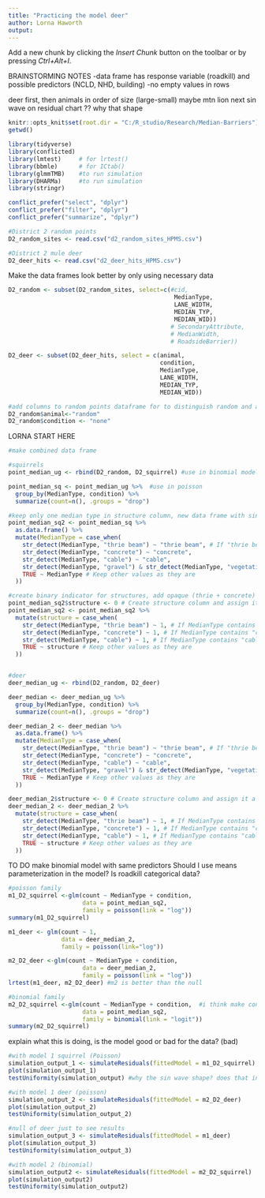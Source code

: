 ```yaml
---
title: "Practicing the model deer"
author: Lorna Haworth
output: 
---
```

Add a new chunk by clicking the *Insert Chunk* button on the toolbar or by pressing *Ctrl+Alt+I*.

BRAINSTORMING NOTES
-data frame has response variable (roadkill) and possible predictors (NCLD, NHD, building)
-no empty values in rows

deer first, then animals in order of size (large-small)
maybe mtn lion next
sin wave on residual chart ?? why that shape

```r
knitr::opts_knit$set(root.dir = "C:/R_studio/Research/Median-Barriers")
getwd()

library(tidyverse)
library(conflicted)
library(lmtest)     # for lrtest()
library(bbmle)      # for ICtab()
library(glmmTMB)    #to run simulation
library(DHARMa)     #to run simulation
library(stringr)

conflict_prefer("select", "dplyr")
conflict_prefer("filter", "dplyr")
conflict_prefer("summarize", "dplyr")

```

```r

#District 2 random points
D2_random_sites <- read.csv("d2_random_sites_HPMS.csv")

#District 2 mule deer
D2_deer_hits <- read.csv("d2_deer_hits_HPMS.csv")

```


Make the data frames look better by only using necessary data
```r

D2_random <- subset(D2_random_sites, select=c(#cid,
                                               MedianType,
                                               LANE_WIDTH,
                                               MEDIAN_TYP,
                                               MEDIAN_WID))
                                              # SecondaryAttribute, 
                                              # MedianWidth, 
                                              # RoadsideBarrier))

D2_deer <- subset(D2_deer_hits, select = c(animal, 
                                           condition, 
                                           MedianType,
                                           LANE_WIDTH,
                                           MEDIAN_TYP,
                                           MEDIAN_WID))

#add columns to random points dataframe for to distinguish random and animal condition
D2_random$animal<-"random" 
D2_random$condition <- "none"
```
LORNA START HERE

```r

#make combined data frame 

#squirrels
point_median_ug <- rbind(D2_random, D2_squirrel) #use in binomial model

point_median_sq <- point_median_ug %>%  #use in poisson
  group_by(MedianType, condition) %>%
  summarize(count=n(), .groups = "drop")

#keep only one median type in structure column, new data frame with single classes
point_median_sq2 <- point_median_sq %>%
  as.data.frame() %>%
  mutate(MedianType = case_when(
    str_detect(MedianType, "thrie beam") ~ "thrie beam", # If "thrie beam" is anywhere in the string, change to "thrie beam"
    str_detect(MedianType, "concrete") ~ "concrete",
    str_detect(MedianType, "cable") ~ "cable",
    str_detect(MedianType, "gravel") & str_detect(MedianType, "vegetative") ~ "vegetative", # If both "gravel" and "vegetative" are present, change to "vegetative"
    TRUE ~ MedianType # Keep other values as they are
  ))

#create binary indicator for structures, add opaque (thrie + concrete) vs not (cable)
point_median_sq2$structure <- 0 # Create structure column and assign it a default value of 0
point_median_sq2 <- point_median_sq2 %>%
  mutate(structure = case_when(
    str_detect(MedianType, "thrie beam") ~ 1, # If MedianType contains "thrie beam", change structure to 1
    str_detect(MedianType, "concrete") ~ 1, # If MedianType contains "concrete", change structure to 1
    str_detect(MedianType, "cable") ~ 1, # If MedianType contains "cable", change structure to 1
    TRUE ~ structure # Keep other values as they are
  ))


#deer
deer_median_ug <- rbind(D2_random, D2_deer)

deer_median <- deer_median_ug %>%  
  group_by(MedianType, condition) %>%
  summarize(count=n(), .groups = "drop")

deer_median_2 <- deer_median %>%
  as.data.frame() %>%
  mutate(MedianType = case_when(
    str_detect(MedianType, "thrie beam") ~ "thrie beam", # If "thrie beam" is anywhere in the string, change to "thrie beam"
    str_detect(MedianType, "concrete") ~ "concrete",
    str_detect(MedianType, "cable") ~ "cable",
    str_detect(MedianType, "gravel") & str_detect(MedianType, "vegetative") ~ "vegetative", # If both "gravel" and "vegetative" are present, change to "vegetative"
    TRUE ~ MedianType # Keep other values as they are
  ))

deer_median_2$structure <- 0 # Create structure column and assign it a default value of 0
deer_median_2 <- deer_median_2 %>%
  mutate(structure = case_when(
    str_detect(MedianType, "thrie beam") ~ 1, # If MedianType contains "thrie beam", change structure to 1
    str_detect(MedianType, "concrete") ~ 1, # If MedianType contains "concrete", change structure to 1
    str_detect(MedianType, "cable") ~ 1, # If MedianType contains "cable", change structure to 1
    TRUE ~ structure # Keep other values as they are
  ))


```

TO DO make binomial model with same predictors 
Should I use means parameterization in the model? Is roadkill categorical data?
```r
#poisson family
m1_D2_squirrel <-glm(count ~ MedianType + condition,
                     data = point_median_sq2,
                     family = poisson(link = "log"))
summary(m1_D2_squirrel)

m1_deer <- glm(count ~ 1,
               data = deer_median_2,
               family = poisson(link="log"))

m2_D2_deer <-glm(count ~ MedianType + condition,
                     data = deer_median_2,
                     family = poisson(link = "log"))
lrtest(m1_deer, m2_D2_deer) #m2 is better than the null

#binomial family
m2_D2_squirrel <-glm(count ~ MedianType + condition,  #i think make condition binomial and use that as response ?
                     data = point_median_sq2,
                     family = binomial(link = "logit"))
summary(m2_D2_squirrel)

```


explain what this is doing, is the model good or bad for the data? (bad)
```r
#with model 1 squirrel (Poisson)
simulation_output_1 <- simulateResiduals(fittedModel = m1_D2_squirrel)
plot(simulation_output_1)
testUniformity(simulation_output) #why the sin wave shape? does that indicate something with the data?

#with model 1 deer (poisson)
simulation_output_2 <- simulateResiduals(fittedModel = m2_D2_deer)
plot(simulation_output_2)
testUniformity(simulation_output_2)

#null of deer just to see results
simulation_output_3 <- simulateResiduals(fittedModel = m1_deer)
plot(simulation_output_3)
testUniformity(simulation_output_3)

#with model 2 (binomial)
simulation_output2 <- simulateResiduals(fittedModel = m2_D2_squirrel)
plot(simulation_output2)
testUniformity(simulation_output2)


```


